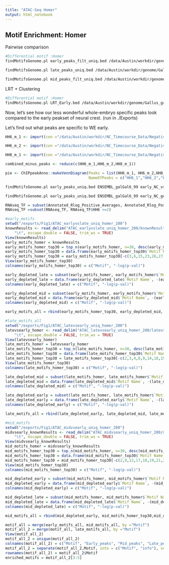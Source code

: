 ```yaml
---
title: "ATAC-Seq Homer"
output: html_notebook
---
```


## Motif Enrichment: Homer

Pairwise comparison
```bash
#Differential motif :Homer
findMotifsGenome.pl early_peaks_filt_uniq.bed /data/Austin/workdir/genome/Gallus_gallus.GRCg6a.dna.toplevel.fa ~/local_git/NC_Timecourse/ATAC-Seq/Exports/Early_vs_Late_Peaks_Filt_HOMER -size 200 -bg late_peaks_filt_uniq.bed -p 16

findMotifsGenome.pl late_peaks_uniq.bed /data/Austin/workdir/genome/Gallus_gallus.GRCg6a.dna.toplevel.fa ~/local_git/NC_Timecourse/ATAC-Seq/Exports/Late_vs_Early_Peaks_Filt_HOMER -size 200 -bg early_peaks_filt_uniq.bed -p 16

findMotifsGenome.pl mid_peaks_filt_uniq.bed /data/Austin/workdir/genome/Gallus_gallus.GRCg6a.dna.toplevel.fa ~/local_git/NC_Timecourse/ATAC-Seq/Exports/Mid_vs_Early_Peaks_Filt_HOMER -size 200 -bg early_peaks_filt_uniq.bed -p 16
```


LRT + Clustering
```bash
#Differential motif :Homer
findMotifsGenome.pl LRT_Early.bed /data/Austin/workdir/genome/Gallus_gallus.GRCg6a.dna.toplevel.fa ~/local_git/NC_Timecourse/ATAC-Seq/Exports/LRT_Early_vs_Late_Peaks_HOMER -size 200 -bg LRT_Late.bed -p 16
```
Now, let's see how our less wonderful whole-embryo specific peaks look compared to the early peakset of neural crest. (run in ./Exports)

Let's find out what peaks are specific to WE early.
```r
HH6_m_1 <- import(con ="/data/Austin/workdir/NC_Timecourse_Data/Negative_ATAC/Peaks/10869_10099_100378_HGHMCBGXB_A_HH6_AP2aE_ATAC_GFPneg_1_TCCTCTAC_togalGal6_noPG_nodups.bam_peaks.narrowPeak")

HH6_m_2 <- import(con ="/data/Austin/workdir/NC_Timecourse_Data/Negative_ATAC/Peaks/10869_10099_100378_HGHMCBGXB_A_HH6_AP2aE_ATAC_GFPneg_2_CTAGTACG_togalGal6_noPG_nodups.bam_peaks.narrowPeak")

HH8_m_1 <- import(con ="/data/Austin/workdir/NC_Timecourse_Data/Negative_ATAC/Peaks/HH8m_2_R1_t_noPG_nodups.bam_peaks.narrowPeak")

combined_minus_peaks <- reduce(c(HH6_m_1,HH6_m_2,HH8_m_1))

pie <- ChIPpeakAnno::makeVennDiagram(Peaks = list(HH6_m_1, HH6_m_2,HH8_m_1),
                                     NameOfPeaks = c("HH6_1","HH6_2","HH6_1"))
```

```bash
findMotifsGenome.pl early_peaks_uniq.bed ENSEMBL_galGal6_99 early_NC_vs_WE -bg WE_early_peaks_uniq.bed -p 62

findMotifsGenome.pl early_peaks_uniq.bed ENSEMBL_galGal6_99 early_NC_general -p 62
```


```r
RNAseq_TF = subset(Annotated_Rlog_Positive_Averages, Annotated_Rlog_Positive_Averages$TF_Status == "Transcription Factor")
RNAseq_TF =subset(RNAseq_TF, RNAseq_TF$HH6 >=2)

#early_motifs
setwd("/exports/Fig1/ATAC_earlyvslate_uniq_homer_200")
knownResults <- read_delim("ATAC_earlyvslate_uniq_homer_200/knownResults.csv", 
    "\t", escape_double = FALSE, trim_ws = TRUE)
View(knownResults)
early_motifs_homer = knownResults
early_motifs_homer_top30 = top_n(early_motifs_homer, n=30, desc(early_motifs_homer$`P-value`))
early_motifs_homer_top30 = data.frame(early_motifs_homer_top30$`Motif Name`, -(early_motifs_homer_top30$`Log P-value`))
early_motifs_homer_top30 = early_motifs_homer_top30[-c(3,6,15,23,26,27,29),]
View(early_motifs_homer_top30)
colnames(early_motifs_homer_top30) = c("Motif", "-log(p-val)")

early_depleted_late = subset(early_motifs_homer, early_motifs_homer$`Motif Name` %in% late_motifs_homer_top30$Motif)
early_depleted_late = data.frame(early_depleted_late$`Motif Name`, -(early_depleted_late$`Log P-value`))
colnames(early_depleted_late) = c("Motif", "-log(p-val)")

early_depleted_mid = subset(early_motifs_homer, early_motifs_homer$`Motif Name` %in% mid_motifs_homer_top30$Motif)
early_depleted_mid = data.frame(early_depleted_mid$`Motif Name`, -(early_depleted_mid$`Log P-value`))
colnames(early_depleted_mid) = c("Motif", "-log(p-val)")

early_motifs_all = rbind(early_motifs_homer_top30, early_depleted_mid, early_depleted_late)

#late_motifs_all
setwd("/exports/Fig1/ATAC_latevsearly_uniq_homer_200")
latevsearly_homer <- read_delim("ATAC_latevsearly_uniq_homer_200/latevsearly_homer.csv", 
    "\t", escape_double = FALSE, trim_ws = TRUE)
View(latevsearly_homer)
late_motifs_homer = latevsearly_homer
late_motifs_homer_top30 = top_n(late_motifs_homer, n=30, desc(late_motifs_homer$`P-value`))
late_motifs_homer_top30 = data.frame(late_motifs_homer_top30$`Motif Name`, -(late_motifs_homer_top30$`Log P-value`))
late_motifs_homer_top30 = late_motifs_homer_top30[-c(2,3,4,8,9,14,18,19,20,23,24),]
View(late_motifs_homer_top30)
colnames(late_motifs_homer_top30) = c("Motif", "-log(p-val)")

late_depleted_mid = subset(late_motifs_homer, late_motifs_homer$`Motif Name` %in% mid_motifs_homer_top30$Motif)
late_depleted_mid = data.frame(late_depleted_mid$`Motif Name`, -(late_depleted_mid$`Log P-value`))
colnames(late_depleted_mid) = c("Motif", "-log(p-val)")

late_depleted_early = subset(late_motifs_homer, late_motifs_homer$`Motif Name` %in% early_motifs_homer_top30$Motif)
late_depleted_early = data.frame(late_depleted_early$`Motif Name`, -(late_depleted_early$`Log P-value`))
colnames(late_depleted_early) = c("Motif", "-log(p-val)")

late_motifs_all = rbind(late_depleted_early, late_depleted_mid, late_motifs_homer_top30)

#mid_motifs
setwd("/exports/Fig1/ATAC_midvsearly_uniq_homer_200")
midvsearly_knownResults <- read_delim("ATAC_midvsearly_uniq_homer_200/midvsearly_knownResults.csv", 
    "\t", escape_double = FALSE, trim_ws = TRUE)
View(midvsearly_knownResults)
mid_motifs_homer = midvsearly_knownResults
mid_motifs_homer_top30 = top_n(mid_motifs_homer, n=30, desc(mid_motifs_homer$`P-value`))
mid_motifs_homer_top30 = data.frame(mid_motifs_homer_top30$`Motif Name`, -(mid_motifs_homer_top30$`Log P-value`))
mid_motifs_homer_top30 = mid_motifs_homer_top30[-c(2,9,12,17,18,19,21,25,28,30,31),]
View(mid_motifs_homer_top30)
colnames(mid_motifs_homer_top30) = c("Motif", "-log(p-val)")

mid_depleted_early = subset(mid_motifs_homer, mid_motifs_homer$`Motif Name` %in% early_motifs_homer_top30$Motif)
mid_depleted_early = data.frame(mid_depleted_early$`Motif Name`, -(mid_depleted_early$`Log P-value`))
colnames(mid_depleted_early) = c("Motif", "-log(p-val)")

mid_depleted_late = subset(mid_motifs_homer, mid_motifs_homer$`Motif Name` %in% late_motifs_homer_top30$Motif)
mid_depleted_late = data.frame(mid_depleted_late$`Motif Name`, -(mid_depleted_late$`Log P-value`))
colnames(mid_depleted_late) = c("Motif", "-log(p-val)")

mid_motifs_all = rbind(mid_depleted_early, mid_motifs_homer_top30,mid_depleted_late)

motif_all = merge(early_motifs_all, mid_motifs_all, by ="Motif")
motif_all_2 = merge(motif_all, late_motifs_all, by ="Motif")
View(motif_all_2)
motif_all_2 = unique(motif_all_2)
colnames(motif_all_2) = c("Motif", "Early_peaks", "Mid_peaks", "Late_peaks")
motif_all_2 = separate(motif_all_2,Motif, into = c("Motif", "info"), sep = "/")
rownames(motif_all_2) = motif_all_2$Motif
enriched_motifs = motif_all_2[3:5]

```

